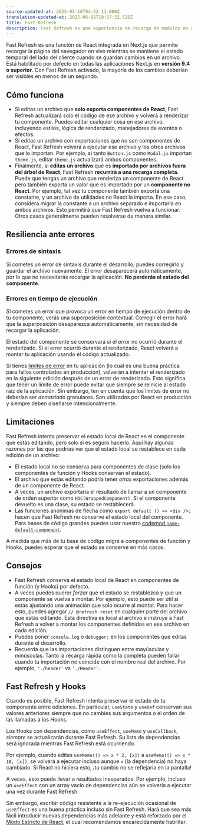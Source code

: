 ```yaml
---
source-updated-at: 2025-05-16T04:52:11.000Z
translation-updated-at: 2025-06-02T19:57:32.526Z
title: Fast Refresh
description: Fast Refresh es una experiencia de recarga de módulos en caliente que proporciona retroalimentación instantánea sobre los cambios realizados en los componentes de React.
---
```


Fast Refresh es una función de React integrada en Next.js que permite recargar la página del navegador en vivo mientras se mantiene el estado temporal del lado del cliente cuando se guardan cambios en un archivo. Está habilitado por defecto en todas las aplicaciones Next.js en **versión 9.4 o superior**. Con Fast Refresh activado, la mayoría de los cambios deberían ser visibles en menos de un segundo.

## Cómo funciona

- Si editas un archivo que **solo exporta componentes de React**, Fast Refresh actualizará solo el código de ese archivo y volverá a renderizar tu componente. Puedes editar cualquier cosa en ese archivo, incluyendo estilos, lógica de renderizado, manejadores de eventos o efectos.
- Si editas un archivo con exportaciones que _no son_ componentes de React, Fast Refresh volverá a ejecutar ese archivo y los otros archivos que lo importan. Por ejemplo, si tanto `Button.js` como `Modal.js` importan `theme.js`, editar `theme.js` actualizará ambos componentes.
- Finalmente, si **editas un archivo** que es **importado por archivos fuera del árbol de React**, Fast Refresh **recurrirá a una recarga completa**. Puede que tengas un archivo que renderiza un componente de React pero también exporta un valor que es importado por un **componente no React**. Por ejemplo, tal vez tu componente también exporta una constante, y un archivo de utilidades no React la importa. En ese caso, considera migrar la constante a un archivo separado e importarla en ambos archivos. Esto permitirá que Fast Refresh vuelva a funcionar. Otros casos generalmente pueden resolverse de manera similar.

## Resiliencia ante errores

### Errores de sintaxis

Si cometes un error de sintaxis durante el desarrollo, puedes corregirlo y guardar el archivo nuevamente. El error desaparecerá automáticamente, por lo que no necesitarás recargar la aplicación. **No perderás el estado del componente**.

### Errores en tiempo de ejecución

Si cometes un error que provoca un error en tiempo de ejecución dentro de tu componente, verás una superposición contextual. Corregir el error hará que la superposición desaparezca automáticamente, sin necesidad de recargar la aplicación.

El estado del componente se conservará si el error no ocurrió durante el renderizado. Si el error ocurrió durante el renderizado, React volverá a montar tu aplicación usando el código actualizado.

Si tienes [límites de error](https://react.dev/reference/react/Component#catching-rendering-errors-with-an-error-boundary) en tu aplicación (lo cual es una buena práctica para fallos controlados en producción), volverán a intentar el renderizado en la siguiente edición después de un error de renderizado. Esto significa que tener un límite de error puede evitar que siempre se reinicie al estado raíz de la aplicación. Sin embargo, ten en cuenta que los límites de error no deberían ser _demasiado_ granulares. Son utilizados por React en producción y siempre deben diseñarse intencionalmente.

## Limitaciones

Fast Refresh intenta preservar el estado local de React en el componente que estás editando, pero solo si es seguro hacerlo. Aquí hay algunas razones por las que podrías ver que el estado local se restablece en cada edición de un archivo:

- El estado local no se conserva para componentes de clase (solo los componentes de función y Hooks conservan el estado).
- El archivo que estás editando podría tener _otras_ exportaciones además de un componente de React.
- A veces, un archivo exportaría el resultado de llamar a un componente de orden superior como `HOC(WrappedComponent)`. Si el componente devuelto es una clase, su estado se restablecerá.
- Las funciones anónimas de flecha como `export default () => <div />;` hacen que Fast Refresh no conserve el estado local del componente. Para bases de código grandes puedes usar nuestro [codemod `name-default-component`](/docs/pages/guides/upgrading/codemods#name-default-component).

A medida que más de tu base de código migre a componentes de función y Hooks, puedes esperar que el estado se conserve en más casos.

## Consejos

- Fast Refresh conserva el estado local de React en componentes de función (y Hooks) por defecto.
- A veces puedes querer _forzar_ que el estado se restablezca y que un componente se vuelva a montar. Por ejemplo, esto puede ser útil si estás ajustando una animación que solo ocurre al montar. Para hacer esto, puedes agregar `// @refresh reset` en cualquier parte del archivo que estás editando. Esta directiva es local al archivo e instruye a Fast Refresh a volver a montar los componentes definidos en ese archivo en cada edición.
- Puedes poner `console.log` o `debugger;` en los componentes que editas durante el desarrollo.
- Recuerda que las importaciones distinguen entre mayúsculas y minúsculas. Tanto la recarga rápida como la completa pueden fallar cuando tu importación no coincide con el nombre real del archivo. Por ejemplo, `'./header'` vs `'./Header'`.

## Fast Refresh y Hooks

Cuando es posible, Fast Refresh intenta preservar el estado de tu componente entre ediciones. En particular, `useState` y `useRef` conservan sus valores anteriores siempre que no cambies sus argumentos o el orden de las llamadas a los Hooks.

Los Hooks con dependencias, como `useEffect`, `useMemo` y `useCallback`, _siempre_ se actualizarán durante Fast Refresh. Su lista de dependencias será ignorada mientras Fast Refresh está ocurriendo.

Por ejemplo, cuando editas `useMemo(() => x * 2, [x])` a `useMemo(() => x * 10, [x])`, se volverá a ejecutar incluso aunque `x` (la dependencia) no haya cambiado. Si React no hiciera esto, ¡tu cambio no se reflejaría en la pantalla!

A veces, esto puede llevar a resultados inesperados. Por ejemplo, incluso un `useEffect` con un array vacío de dependencias aún se volvería a ejecutar una vez durante Fast Refresh.

Sin embargo, escribir código resistente a la re-ejecución ocasional de `useEffect` es una buena práctica incluso sin Fast Refresh. Hará que sea más fácil introducir nuevas dependencias más adelante y está reforzado por el [Modo Estricto de React](/docs/pages/api-reference/config/next-config-js/reactStrictMode), el cual recomendamos encarecidamente habilitar.